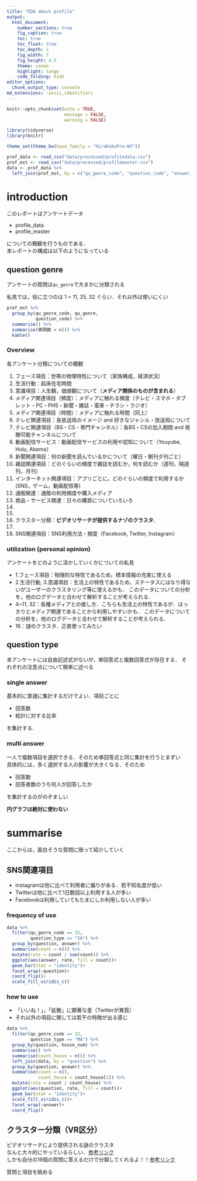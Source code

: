 ```yaml
---
title: "EDA about profile"
output:
  html_document:
    number_sections: true
    fig_caption: true
    toc: true
    toc_float: true
    toc_depth: 2
    fig_width: 7
    fig_height: 4.5
    theme: cosmo
    highlight: tango
    code_folding: hide
editor_options: 
  chunk_output_type: console
md_extensions: -ascii_identifiers
---
```


```r
knitr::opts_chunk$set(echo = TRUE,
                      message = FALSE,
                      warning = FALSE)

library(tidyverse)
library(knitr)

theme_set(theme_bw(base_family = "HiraKakuPro-W3"))

prof_data <- read_csv("data/processed/profiledata.csv")
prof_mst <- read_csv("data/processed/profilemaster.csv")
data <- prof_data %>% 
  left_join(prof_mst, by = c("qu_genre_code", "question_code", "answer_code"))
```

# introduction

このレポートはアンケートデータ

- profile_data
- profile_master

についての概観を行うものである．  
本レポートの構成は以下のようになっている

## question genre{.tabset .tabset-fade .tabset-pills}

アンケートの質問は`qu_genre`で大まかに分類される

私見では，役に立つのは 1 ~ 11, 25, 32 ぐらい．それ以外は使いにくい

```r
prof_mst %>% 
  group_by(qu_genre_code, qu_genre,
           question_code) %>% 
  summarise() %>% 
  summarise(質問数 = n()) %>% 
  kable()
```

### Overview

各アンケート分類についての概観

1. フェース項目：世帯の物理特性について（家族構成，経済状況）
2. 生活行動：起床在宅時間
3. 意識項目：人生観，価値観について（**メディア関係のものが含まれる**）
4. メディア関連項目（頻度）：メディアに触れる頻度（テレビ・スマホ・タブレット・PC・PHS・新聞・雑誌・電車・チラシ・ラジオ）
5. メディア関連項目（時間）：メディアに触れる時間（同上）
6. テレビ関連項目：各放送局のイメージ and 好きなジャンル・放送局について
7. テレビ関連項目（BS・CS・専門チャンネル）：各BS・CSの加入期間 and 視聴可能チャンネルについて
8. 動画配信サービス：動画配信サービスの利用や認知について（Youyube, Hulu, Abema）
9. 新聞関連項目：何の新聞を読んでいるかについて（曜日・朝刊夕刊ごと）
10. 雑誌関連項目：どのぐらいの頻度で雑誌を読むか，何を読むか（週刊，隔週刊，月刊）
11. インターネット関連項目：アプリごとに，どのぐらいの頻度で利用するか(SNS，ゲーム，動画配信等)
12. 通販関連：通販の利用頻度や購入メディア
13. 商品・サービス関連：日々の購買についていろいろ
14. 
23. 
25. クラスター分類：**ビデオリサーチが提供するナゾのクラスタ**．
27. 
32. SNS関連項目：SNS利用方法・頻度（Facebook, Twitter, Instagram）

### utilization (personal opinion)

アンケートをどのように活かしていくかについての私見

- 1.フェース項目：物理的な特性であるため，標本情報の充実に使える
- 2.生活行動, 3.意識項目：生活上の特性であるため，ステータスにはなり得ないがユーザーのクラスタリング等に使えるかも．
このデータについての分析を，他のログデータと合わせて解析することが考えられる．
- 4~11, 32：各種メディアとの接し方．こちらも生活上の特性であるが．はっきりとメディア関連であることから利用しやすいかも．
このデータについての分析を，他のログデータと合わせて解析することが考えられる．
- 16：謎のクラスタ．正直使ってみたい

## question type{.tabset .tabset-fade .tabset-pills}

本アンケートには自由記述式がないが，単回答式と複数回答式が存在する．
それぞれの注意点について簡単に述べる

### single answer

基本的に普通に集計するだけでよい．項目ごとに

- 回答数
- 総計に対する比率

を集計する．

### multi answer

一人で複数項目を選択できる．そのため単回答式と同じ集計を行うとまずい  
具体的には，多く選択する人の影響が大きくなる．そのため

- 回答数
- 回答者数のうち何人が回答したか

を集計するのがのぞましい

**円グラフは絶対に使わない**

# summarise

ここからは，面白そうな質問に限って紹介していく

## SNS関連項目{.tabset}

- instagramは他に比べて利用者に偏りがある．若干知名度が低い
- Twitterは他に比べて1日数回以上利用する人が多い
- Facebookは利用していてもたまにしか利用しない人が多い

### frequency of use

```r
data %>% 
  filter(qu_genre_code == 32,
         question_type == "SA") %>% 
  group_by(question, answer) %>% 
  summarise(count = n()) %>% 
  mutate(rate = count / sum(count)) %>% 
  ggplot(aes(answer, rate, fill = count))+
  geom_bar(stat = "identity")+
  facet_wrap(~question)+
  coord_flip()+
  scale_fill_viridis_c()
```

### how to use

- 「いいね！」，「拡散」に顕著な差（Twitterが異質）
- それ以外の項目に関しては若干の特徴が出る感じ

```r
data %>% 
  filter(qu_genre_code == 32,
         question_type == "MA") %>% 
  group_by(question, house_num) %>% 
  summarise() %>% 
  summarise(count_house = n()) %>% 
  left_join(data, by = "question") %>% 
  group_by(question, answer) %>% 
  summarise(count = n(),
            count_house = count_house[1]) %>% 
  mutate(rate = count / count_house) %>% 
  ggplot(aes(question, rate, fill = count))+
  geom_bar(stat = "identity")+
  scale_fill_viridis_c()+
  facet_wrap(~answer)+
  coord_flip()

```


## クラスター分類（VR区分）

ビデオリサーチにより提供される謎のクラスタ  
なんと大々的にやっているらしい．[参考リンク](http://vrhitoseg.com/results/)  
しかも自分の16個の質問に答えるだけで分類してくれるよ！！[参考リンク](http://vrhitoseg.com/)

質問と項目を眺める